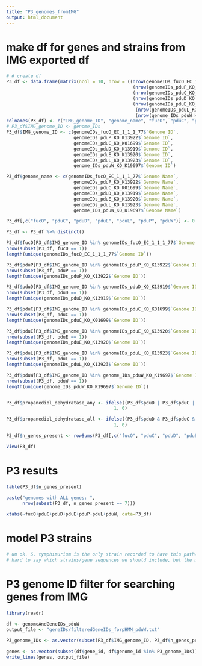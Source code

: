 ```yaml
---
title: "P3_genomes_fromIMG"
output: html_document
---
```


# make df for genes and strains from IMG exported df
```r
# # create df
P3_df <- data.frame(matrix(ncol = 10, nrow = ((nrow(genomeIDs_fucO_EC_1_1_1_77)) + 
                                               (nrow(genomeIDs_pduP_KO_K13922)) + 
                                               (nrow(genomeIDs_pduC_KO_K01699)) + 
                                               (nrow(genomeIDs_pduD_KO_K13919)) +
                                               (nrow(genomeIDs_pduE_KO_K13920)) +
                                                (nrow(genomeIDs_pduL_KO_K13923)) +
                                                (nrow(genome_IDs_pduW_KO_K19697)))))
colnames(P3_df) <- c("IMG_genome_ID", "genome_name", "fucO", "pduC", "pduD", "pduE", "pduL", "pduP", "pduW", "n_genes_present")
# P3_df$IMG_genome_ID <- genome_IDs
P3_df$IMG_genome_ID <- c(genomeIDs_fucO_EC_1_1_1_77$`Genome ID`, 
                         genomeIDs_pduP_KO_K13922$`Genome ID`, 
                         genomeIDs_pduC_KO_K01699$`Genome ID`, 
                         genomeIDs_pduD_KO_K13919$`Genome ID`, 
                         genomeIDs_pduE_KO_K13920$`Genome ID`,
                         genomeIDs_pduL_KO_K13923$`Genome ID`,
                         genome_IDs_pduW_KO_K19697$`Genome ID`)

P3_df$genome_name <- c(genomeIDs_fucO_EC_1_1_1_77$`Genome Name`, 
                         genomeIDs_pduP_KO_K13922$`Genome Name`, 
                         genomeIDs_pduC_KO_K01699$`Genome Name`, 
                         genomeIDs_pduD_KO_K13919$`Genome Name`, 
                         genomeIDs_pduE_KO_K13920$`Genome Name`,
                         genomeIDs_pduL_KO_K13923$`Genome Name`,
                         genome_IDs_pduW_KO_K19697$`Genome Name`)

P3_df[,c("fucO", "pduC", "pduD", "pduE", "pduL", "pduP", "pduW")] <- 0

P3_df <- P3_df %>% distinct()

P3_df$fucO[P3_df$IMG_genome_ID %in% genomeIDs_fucO_EC_1_1_1_77$`Genome ID`] <- 1
nrow(subset(P3_df, fucO == 1))
length(unique(genomeIDs_fucO_EC_1_1_1_77$`Genome ID`))

P3_df$pduP[P3_df$IMG_genome_ID %in% genomeIDs_pduP_KO_K13922$`Genome ID`] <- 1
nrow(subset(P3_df, pduP == 1))
length(unique(genomeIDs_pduP_KO_K13922$`Genome ID`))

P3_df$pduD[P3_df$IMG_genome_ID %in% genomeIDs_pduD_KO_K13919$`Genome ID`] <- 1
nrow(subset(P3_df, pduD == 1))
length(unique(genomeIDs_pduD_KO_K13919$`Genome ID`))

P3_df$pduC[P3_df$IMG_genome_ID %in% genomeIDs_pduC_KO_K01699$`Genome ID`] <- 1
nrow(subset(P3_df, pduC == 1))
length(unique(genomeIDs_pduC_KO_K01699$`Genome ID`))

P3_df$pduE[P3_df$IMG_genome_ID %in% genomeIDs_pduE_KO_K13920$`Genome ID`] <- 1
nrow(subset(P3_df, pduE == 1))
length(unique(genomeIDs_pduE_KO_K13920$`Genome ID`))

P3_df$pduL[P3_df$IMG_genome_ID %in% genomeIDs_pduL_KO_K13923$`Genome ID`] <- 1
nrow(subset(P3_df, pduL == 1))
length(unique(genomeIDs_pduL_KO_K13923$`Genome ID`))

P3_df$pduW[P3_df$IMG_genome_ID %in% genome_IDs_pduW_KO_K19697$`Genome ID`] <- 1
nrow(subset(P3_df, pduW == 1))
length(unique(genome_IDs_pduW_KO_K19697$`Genome ID`))


P3_df$propanediol_dehydratase_any <- ifelse((P3_df$pduD | P3_df$pduC | P3_df$pduE) == 1, 
                                        1, 0)

P3_df$propanediol_dehydratase_all <- ifelse((P3_df$pduD & P3_df$pduC & P3_df$pduE) == 1, 
                                        1, 0)

P3_df$n_genes_present <- rowSums(P3_df[,c("fucO", "pduC", "pduD", "pduE", "pduL", "pduP", "pduW")])

View(P3_df)
```

# P3 results
```r
table(P3_df$n_genes_present)

paste("genomes with ALL genes: ",
      nrow(subset(P3_df, n_genes_present == 7)))

xtabs(~fucO+pduC+pduD+pduE+pduP+pduL+pduW, data=P3_df)
```

# model P3 strains
```r
# um ok. S. tymphimurium is the only strain recorded to have this pathway. But it checks out I guess -- it has all 7 genes.
# hard to say which strains/gene sequences we should include, but the most conservative thing we could do is take strains with all 7 genes. And luckily there are over 4,000 strains that fit that mark.

```

# P3 genome ID filter for searching genes from IMG
```r
library(readr)

df <- genomeAndGeneIDs_pduW
output_file <- "geneIDs/filteredGeneIDs_forpHMM_pduW.txt"
 
P3_genome_IDs <- as.vector(subset(P3_df$IMG_genome_ID, P3_df$n_genes_present == 7))

genes <- as.vector(subset(df$gene_id, df$genome_id %in% P3_genome_IDs))
write_lines(genes, output_file)

```
